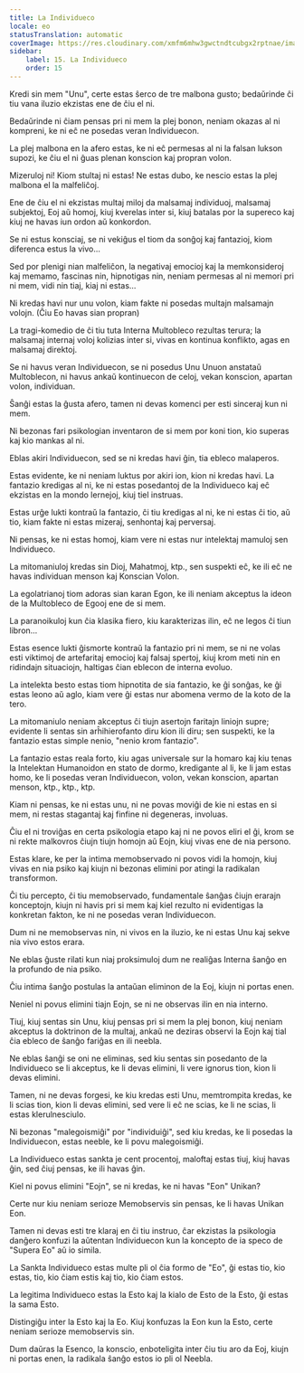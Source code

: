 ```yaml
---
title: La Individueco
locale: eo
statusTranslation: automatic
coverImage: https://res.cloudinary.com/xmfm6mhw3gwctndtcubgx2rptnae/image/upload/v1740468922/small_cover_tratado_de_psicologia_revolucionaria_a4c0dca4e0.webp
sidebar:
    label: 15. La Individueco
    order: 15
---
```

Kredi sin mem "Unu", certe estas ŝerco de tre malbona gusto; bedaŭrinde ĉi tiu vana iluzio ekzistas ene de ĉiu el ni.

Bedaŭrinde ni ĉiam pensas pri ni mem la plej bonon, neniam okazas al ni kompreni, ke ni eĉ ne posedas veran Individuecon.

La plej malbona en la afero estas, ke ni eĉ permesas al ni la falsan lukson supozi, ke ĉiu el ni ĝuas plenan konscion kaj propran volon.

Mizeruloj ni! Kiom stultaj ni estas! Ne estas dubo, ke nescio estas la plej malbona el la malfeliĉoj.

Ene de ĉiu el ni ekzistas multaj miloj da malsamaj individuoj, malsamaj subjektoj, Eoj aŭ homoj, kiuj kverelas inter si, kiuj batalas por la supereco kaj kiuj ne havas iun ordon aŭ konkordon.

Se ni estus konsciaj, se ni vekiĝus el tiom da sonĝoj kaj fantazioj, kiom diferenca estus la vivo...

Sed por plenigi nian malfeliĉon, la negativaj emocioj kaj la memkonsideroj kaj memamo, fascinas nin, hipnotigas nin, neniam permesas al ni memori pri ni mem, vidi nin tiaj, kiaj ni estas...

Ni kredas havi nur unu volon, kiam fakte ni posedas multajn malsamajn volojn. (Ĉiu Eo havas sian propran)

La tragi-komedio de ĉi tiu tuta Interna Multobleco rezultas terura; la malsamaj internaj voloj kolizias inter si, vivas en kontinua konflikto, agas en malsamaj direktoj.

Se ni havus veran Individuecon, se ni posedus Unu Unuon anstataŭ Multoblecon, ni havus ankaŭ kontinuecon de celoj, vekan konscion, apartan volon, individuan.

Ŝanĝi estas la ĝusta afero, tamen ni devas komenci per esti sinceraj kun ni mem.

Ni bezonas fari psikologian inventaron de si mem por koni tion, kio superas kaj kio mankas al ni.

Eblas akiri Individuecon, sed se ni kredas havi ĝin, tia ebleco malaperos.

Estas evidente, ke ni neniam luktus por akiri ion, kion ni kredas havi. La fantazio kredigas al ni, ke ni estas posedantoj de la Individueco kaj eĉ ekzistas en la mondo lernejoj, kiuj tiel instruas.

Estas urĝe lukti kontraŭ la fantazio, ĉi tiu kredigas al ni, ke ni estas ĉi tio, aŭ tio, kiam fakte ni estas mizeraj, senhontaj kaj perversaj.

Ni pensas, ke ni estas homoj, kiam vere ni estas nur intelektaj mamuloj sen Individueco.

La mitomaniuloj kredas sin Dioj, Mahatmoj, ktp., sen suspekti eĉ, ke ili eĉ ne havas individuan menson kaj Konscian Volon.

La egolatrianoj tiom adoras sian karan Egon, ke ili neniam akceptus la ideon de la Multobleco de Egooj ene de si mem.

La paranoikuloj kun ĉia klasika fiero, kiu karakterizas ilin, eĉ ne legos ĉi tiun libron...

Estas esence lukti ĝismorte kontraŭ la fantazio pri ni mem, se ni ne volas esti viktimoj de artefaritaj emocioj kaj falsaj spertoj, kiuj krom meti nin en ridindajn situaciojn, haltigas ĉian eblecon de interna evoluo.

La intelekta besto estas tiom hipnotita de sia fantazio, ke ĝi sonĝas, ke ĝi estas leono aŭ aglo, kiam vere ĝi estas nur abomena vermo de la koto de la tero.

La mitomaniulo neniam akceptus ĉi tiujn asertojn faritajn liniojn supre; evidente li sentas sin arĥihierofanto diru kion ili diru; sen suspekti, ke la fantazio estas simple nenio, "nenio krom fantazio".

La fantazio estas reala forto, kiu agas universale sur la homaro kaj kiu tenas la Intelektan Humanoidon en stato de dormo, kredigante al li, ke li jam estas homo, ke li posedas veran Individuecon, volon, vekan konscion, apartan menson, ktp., ktp., ktp.

Kiam ni pensas, ke ni estas unu, ni ne povas moviĝi de kie ni estas en si mem, ni restas stagantaj kaj finfine ni degeneras, involuas.

Ĉiu el ni troviĝas en certa psikologia etapo kaj ni ne povos eliri el ĝi, krom se ni rekte malkovros ĉiujn tiujn homojn aŭ Eojn, kiuj vivas ene de nia persono.

Estas klare, ke per la intima memobservado ni povos vidi la homojn, kiuj vivas en nia psiko kaj kiujn ni bezonas elimini por atingi la radikalan transformon.

Ĉi tiu percepto, ĉi tiu memobservado, fundamentale ŝanĝas ĉiujn erarajn konceptojn, kiujn ni havis pri si mem kaj kiel rezulto ni evidentigas la konkretan fakton, ke ni ne posedas veran Individuecon.

Dum ni ne memobservas nin, ni vivos en la iluzio, ke ni estas Unu kaj sekve nia vivo estos erara.

Ne eblas ĝuste rilati kun niaj proksimuloj dum ne realiĝas Interna ŝanĝo en la profundo de nia psiko.

Ĉiu intima ŝanĝo postulas la antaŭan eliminon de la Eoj, kiujn ni portas enen.

Neniel ni povus elimini tiajn Eojn, se ni ne observas ilin en nia interno.

Tiuj, kiuj sentas sin Unu, kiuj pensas pri si mem la plej bonon, kiuj neniam akceptus la doktrinon de la multaj, ankaŭ ne deziras observi la Eojn kaj tial ĉia ebleco de ŝanĝo fariĝas en ili neebla.

Ne eblas ŝanĝi se oni ne eliminas, sed kiu sentas sin posedanto de la Individueco se li akceptus, ke li devas elimini, li vere ignorus tion, kion li devas elimini.

Tamen, ni ne devas forgesi, ke kiu kredas esti Unu, memtrompita kredas, ke li scias tion, kion li devas elimini, sed vere li eĉ ne scias, ke li ne scias, li estas klerulnesciulo.

Ni bezonas "malegoismiĝi" por "individuiĝi", sed kiu kredas, ke li posedas la Individuecon, estas neeble, ke li povu malegoismiĝi.

La Individueco estas sankta je cent procentoj, maloftaj estas tiuj, kiuj havas ĝin, sed ĉiuj pensas, ke ili havas ĝin.

Kiel ni povus elimini "Eojn", se ni kredas, ke ni havas "Eon" Unikan?

Certe nur kiu neniam serioze Memobservis sin pensas, ke li havas Unikan Eon.

Tamen ni devas esti tre klaraj en ĉi tiu instruo, ĉar ekzistas la psikologia danĝero konfuzi la aŭtentan Individuecon kun la koncepto de ia speco de "Supera Eo" aŭ io simila.

La Sankta Individueco estas multe pli ol ĉia formo de "Eo", ĝi estas tio, kio estas, tio, kio ĉiam estis kaj tio, kio ĉiam estos.

La legitima Individueco estas la Esto kaj la kialo de Esto de la Esto, ĝi estas la sama Esto.

Distingiĝu inter la Esto kaj la Eo. Kiuj konfuzas la Eon kun la Esto, certe neniam serioze memobservis sin.

Dum daŭras la Esenco, la konscio, enboteligita inter ĉiu tiu aro da Eoj, kiujn ni portas enen, la radikala ŝanĝo estos io pli ol Neebla.

